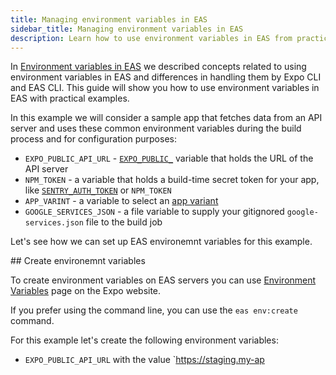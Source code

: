 ```yaml
---
title: Managing environment variables in EAS
sidebar_title: Managing environment variables in EAS
description: Learn how to use environment variables in EAS from practical examples.
---
```



In [Environment variables in EAS](/pages/eas/environment-variables) we described concepts related to using environment variables in EAS and differences in handling them by Expo CLI and EAS CLI.
This guide will show you how to use environment variables in EAS with practical examples.

In this example we will consider a sample app that fetches data from an API server and uses these common environment variables during the build process and for configuration purposes:

- `EXPO_PUBLIC_API_URL` - [`EXPO_PUBLIC_`](/guides/environment-variables/) variable that holds the URL of the API server
- `NPM_TOKEN` - a variable that holds a build-time secret token for your app, like [`SENTRY_AUTH_TOKEN`](/guides/using-sentry/#app-configuration) or `NPM_TOKEN`
- `APP_VARINT` - a variable to select an [app variant](/tutorial/eas/multiple-app-variants/)
- `GOOGLE_SERVICES_JSON` - a file variable to supply your gitignored `google-services.json` file to the build job

Let's see how we can set up EAS environemnt variables for this example.

<Step label="1">
## Create environemnt variables

To create environment variables on EAS servers you can use [Environment Variables](https://expo.dev/accounts/[account]/projects/[project]/environment-variables) page on the Expo website.

If you prefer using the command line, you can use the `eas env:create` command.

For this example let's create the following environment variables:

- `EXPO_PUBLIC_API_URL` with the value `https://staging.my-ap

</Step>

